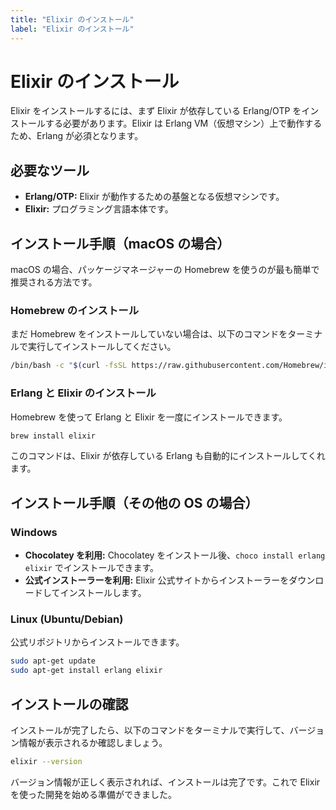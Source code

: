 ```yaml
---
title: "Elixir のインストール"
label: "Elixir のインストール"
---
```



# Elixir のインストール

Elixir をインストールするには、まず Elixir が依存している Erlang/OTP をインストールする必要があります。Elixir は Erlang VM（仮想マシン）上で動作するため、Erlang が必須となります。

## 必要なツール

- **Erlang/OTP:** Elixir が動作するための基盤となる仮想マシンです。
- **Elixir:** プログラミング言語本体です。

## インストール手順（macOS の場合）

macOS の場合、パッケージマネージャーの Homebrew を使うのが最も簡単で推奨される方法です。

### Homebrew のインストール

まだ Homebrew をインストールしていない場合は、以下のコマンドをターミナルで実行してインストールしてください。

```bash
/bin/bash -c "$(curl -fsSL https://raw.githubusercontent.com/Homebrew/install/HEAD/install.sh)"
```

### Erlang と Elixir のインストール

Homebrew を使って Erlang と Elixir を一度にインストールできます。

```bash
brew install elixir
```

このコマンドは、Elixir が依存している Erlang も自動的にインストールしてくれます。

## インストール手順（その他の OS の場合）

### Windows

- **Chocolatey を利用:** Chocolatey をインストール後、`choco install erlang elixir` でインストールできます。
- **公式インストーラーを利用:** Elixir 公式サイトからインストーラーをダウンロードしてインストールします。

### Linux (Ubuntu/Debian)

公式リポジトリからインストールできます。

```bash
sudo apt-get update
sudo apt-get install erlang elixir
```

## インストールの確認

インストールが完了したら、以下のコマンドをターミナルで実行して、バージョン情報が表示されるか確認しましょう。

```bash
elixir --version
```

バージョン情報が正しく表示されれば、インストールは完了です。これで Elixir を使った開発を始める準備ができました。